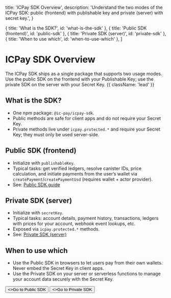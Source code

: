   title: 'ICPay SDK Overview',
  description:
    'Understand the two modes of the ICPay SDK: public (frontend) with publishable key and private (server) with secret key.',
}

  { title: 'What is the SDK?', id: 'what-is-the-sdk' },
  { title: 'Public SDK (frontend)', id: 'public-sdk' },
  { title: 'Private SDK (server)', id: 'private-sdk' },
  { title: 'When to use which', id: 'when-to-use-which' },
]

# ICPay SDK Overview

The ICPay SDK ships as a single package that supports two usage modes. Use the public SDK on the frontend with your Publishable Key; use the private SDK on the server with your Secret Key. {{ className: 'lead' }}

## What is the SDK?

- One npm package: `@ic-pay/icpay-sdk`.
- Public methods are safe for client apps and do not require your Secret Key.
- Private methods live under `icpay.protected.*` and require your Secret Key; they must only be used server-side.

## Public SDK (frontend)

- Initialize with `publishableKey`.
- Typical tasks: get verified ledgers, resolve canister IDs, price calculation, and initiate payments from the user’s wallet via `createPayment`/`createPaymentUsd` (requires wallet + actor provider).
- See: [Public SDK guide](/sdk)

## Private SDK (server)

- Initialize with `secretKey`.
- Typical tasks: account details, payment history, transactions, ledgers with prices for your account, webhook event lookups, etc.
- Exposed via `icpay.protected.*` methods.
- See: [Private SDK (server)](/sdk-secret)

## When to use which

- Use the Public SDK in browsers to let users pay from their own wallets. Never embed the Secret Key in client apps.
- Use the Private SDK on your server or serverless functions to manage your account data securely with the Secret Key.

<div className="not-prose">
  <Button href="/sdk" variant="text" arrow="right">
    <>Go to Public SDK</>
  </Button>
  <Button href="/sdk-secret" variant="text" arrow="right" className="ml-2">
    <>Go to Private SDK</>
  </Button>
</div>


